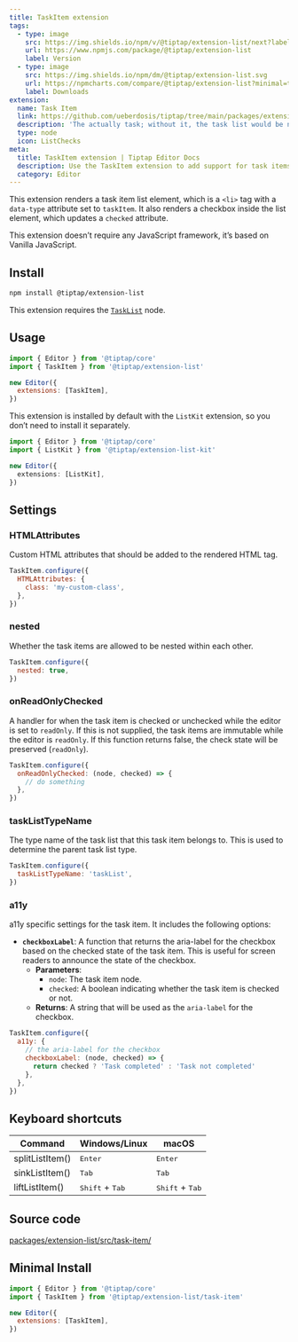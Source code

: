 ```yaml
---
title: TaskItem extension
tags:
  - type: image
    src: https://img.shields.io/npm/v/@tiptap/extension-list/next?label=version
    url: https://www.npmjs.com/package/@tiptap/extension-list
    label: Version
  - type: image
    src: https://img.shields.io/npm/dm/@tiptap/extension-list.svg
    url: https://npmcharts.com/compare/@tiptap/extension-list?minimal=true
    label: Downloads
extension:
  name: Task Item
  link: https://github.com/ueberdosis/tiptap/tree/main/packages/extension-list
  description: 'The actually task; without it, the task list would be nothing.'
  type: node
  icon: ListChecks
meta:
  title: TaskItem extension | Tiptap Editor Docs
  description: Use the TaskItem extension to add support for task items rendered as <li data-type="taskItem"> with checkboxes. More in our docs!
  category: Editor
---
```



This extension renders a task item list element, which is a `<li>` tag with a `data-type` attribute set to `taskItem`. It also renders a checkbox inside the list element, which updates a `checked` attribute.

This extension doesn’t require any JavaScript framework, it’s based on Vanilla JavaScript.

<CodeDemo path="/Nodes/TaskItem" />

## Install

```bash
npm install @tiptap/extension-list
```

This extension requires the [`TaskList`](/editor/extensions/nodes/task-list) node.

## Usage

```js
import { Editor } from '@tiptap/core'
import { TaskItem } from '@tiptap/extension-list'

new Editor({
  extensions: [TaskItem],
})
```

This extension is installed by default with the `ListKit` extension, so you don’t need to install it separately.

```ts
import { Editor } from '@tiptap/core'
import { ListKit } from '@tiptap/extension-list-kit'

new Editor({
  extensions: [ListKit],
})
```

## Settings

### HTMLAttributes

Custom HTML attributes that should be added to the rendered HTML tag.

```js
TaskItem.configure({
  HTMLAttributes: {
    class: 'my-custom-class',
  },
})
```

### nested

Whether the task items are allowed to be nested within each other.

```js
TaskItem.configure({
  nested: true,
})
```

### onReadOnlyChecked

A handler for when the task item is checked or unchecked while the editor is set to `readOnly`.
If this is not supplied, the task items are immutable while the editor is `readOnly`.
If this function returns false, the check state will be preserved (`readOnly`).

```js
TaskItem.configure({
  onReadOnlyChecked: (node, checked) => {
    // do something
  },
})
```

### taskListTypeName

The type name of the task list that this task item belongs to. This is used to determine the parent task list type.

```js
TaskItem.configure({
  taskListTypeName: 'taskList',
})
```

### a11y

a11y specific settings for the task item. It includes the following options:

- **`checkboxLabel`**: A function that returns the aria-label for the checkbox based on the checked state of the task item. This is useful for screen readers to announce the state of the checkbox.
  - **Parameters**:
    - `node`: The task item node.
    - `checked`: A boolean indicating whether the task item is checked or not.
  - **Returns**: A string that will be used as the `aria-label` for the checkbox.

```js
TaskItem.configure({
  a11y: {
    // the aria-label for the checkbox
    checkboxLabel: (node, checked) => {
      return checked ? 'Task completed' : 'Task not completed'
    },
  },
})
```

## Keyboard shortcuts

| Command         | Windows/Linux                     | macOS                             |
| --------------- | --------------------------------- | --------------------------------- |
| splitListItem() | <kbd>Enter</kbd>                  | <kbd>Enter</kbd>                  |
| sinkListItem()  | <kbd>Tab</kbd>                    | <kbd>Tab</kbd>                    |
| liftListItem()  | <kbd>Shift</kbd> + <kbd>Tab</kbd> | <kbd>Shift</kbd> + <kbd>Tab</kbd> |

## Source code

[packages/extension-list/src/task-item/](https://github.com/ueberdosis/tiptap/blob/main/packages/extension-list/src/task-item/)

## Minimal Install

```js
import { Editor } from '@tiptap/core'
import { TaskItem } from '@tiptap/extension-list/task-item'

new Editor({
  extensions: [TaskItem],
})
```
